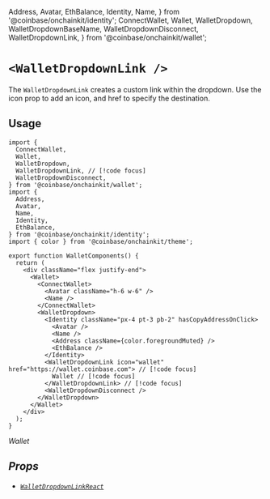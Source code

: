   Address,
  Avatar,
  EthBalance,
  Identity,
  Name,
} from '@coinbase/onchainkit/identity';
  ConnectWallet,
  Wallet,
  WalletDropdown,
  WalletDropdownBaseName,
  WalletDropdownDisconnect,
  WalletDropdownLink,
} from '@coinbase/onchainkit/wallet';

# `<WalletDropdownLink />`

The `WalletDropdownLink` creates a custom link within the dropdown. Use the icon prop to add an icon, and href to specify the destination.

## Usage 

```tsx
import {
  ConnectWallet,
  Wallet,
  WalletDropdown, 
  WalletDropdownLink, // [!code focus]
  WalletDropdownDisconnect,
} from '@coinbase/onchainkit/wallet';
import {
  Address,
  Avatar,
  Name,
  Identity,
  EthBalance,
} from '@coinbase/onchainkit/identity';
import { color } from '@coinbase/onchainkit/theme';

export function WalletComponents() {
  return (
    <div className="flex justify-end">
      <Wallet>
        <ConnectWallet>
          <Avatar className="h-6 w-6" />
          <Name />
        </ConnectWallet>
        <WalletDropdown>
          <Identity className="px-4 pt-3 pb-2" hasCopyAddressOnClick>
            <Avatar />
            <Name />
            <Address className={color.foregroundMuted} />
            <EthBalance />
          </Identity>
          <WalletDropdownLink icon="wallet" href="https://wallet.coinbase.com"> // [!code focus]
            Wallet // [!code focus]
          </WalletDropdownLink> // [!code focus]
          <WalletDropdownDisconnect />
        </WalletDropdown>
      </Wallet>
    </div>
  );
}      
```

<WalletComponents>
  <Wallet>
    <ConnectWallet>
      <Avatar className="h-6 w-6" />
      <Name />
    </ConnectWallet>
    <WalletDropdown>
      <Identity className="px-4 pt-3 pb-2" hasCopyAddressOnClick>
        <Avatar />
        <Name />
        <Address className={color.foregroundMuted} />
        <EthBalance />
      </Identity>
      <WalletDropdownLink icon="wallet" href="https://wallet.coinbase.com">
        Wallet
      </WalletDropdownLink>
      <WalletDropdownDisconnect />
    </WalletDropdown>
  </Wallet>
</WalletComponents>

## Props 
- [`WalletDropdownLinkReact`](/wallet/types#walletdropdownlinkreact)
